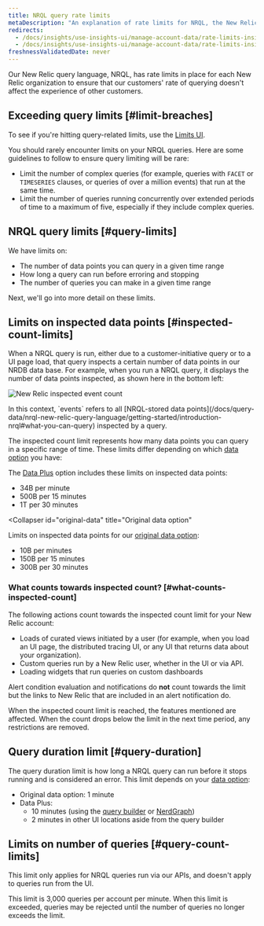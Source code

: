 ```yaml
---
title: NRQL query rate limits
metaDescription: "An explanation of rate limits for NRQL, the New Relic query language"
redirects:
  - /docs/insights/use-insights-ui/manage-account-data/rate-limits-insights-requests
  - /docs/insights/use-insights-ui/manage-account-data/rate-limits-insights
freshnessValidatedDate: never
---
```



Our New Relic query language, NRQL, has rate limits in place for each New Relic organization to ensure that our customers' rate of querying doesn't affect the experience of other customers. 

## Exceeding query limits [#limit-breaches]

To see if you're hitting query-related limits, use the [Limits UI](/docs/data-apis/manage-data/view-system-limits/). 

You should rarely encounter limits on your NRQL queries. Here are some guidelines to follow to ensure query limiting will be rare:

* Limit the number of complex queries (for example, queries with `FACET` or `TIMESERIES` clauses, or queries of over a million events) that run at the same time.
* Limit the number of queries running concurrently over extended periods of time to a maximum of five, especially if they include complex queries.

## NRQL query limits [#query-limits]

We have limits on: 

* The number of data points you can query in a given time range
* How long a query can run before erroring and stopping
* The number of queries you can make in a given time range

Next, we'll go into more detail on these limits.  

## Limits on inspected data points [#inspected-count-limits]

When a NRQL query is run, either due to a customer-initiative query or to a UI page load, that query inspects a certain number of data points in our NRDB data base. For example, when you run a NRQL query, it displays the number of data points inspected, as shown here in the bottom left: 

<img
  title="New Relic inspected event count"
  alt="New Relic inspected event count"
  src={queriesnrqlEventCountinQueryBuilder}
/>
<figcaption> In this context, `events` refers to all [NRQL-stored data points](/docs/query-data/nrql-new-relic-query-language/getting-started/introduction-nrql#what-you-can-query) inspected by a query.
  </figcaption>

The inspected count limit represents how many data points you can query in a specific range of time. These limits differ depending on which [data option](/docs/accounts/accounts-billing/new-relic-one-pricing-billing/data-ingest-billing#data-prices) you have: 

<CollapserGroup>
  <Collapser
    id="data-plus"
    title="Data Plus"
  >

The [Data Plus](/docs/accounts/accounts-billing/new-relic-one-pricing-billing/data-ingest-billing#data-prices) option includes these limits on inspected data points: 

* 34B per minute
* 500B per 15 minutes
* 1T per 30 minutes

</Collapser>

  <Collapser
    id="original-data"
    title="Original data option"
  >

Limits on inspected data points for our [original data option](/docs/accounts/accounts-billing/new-relic-one-pricing-billing/data-ingest-billing#data-prices):

* 10B per minutes
* 150B per 15 minutes
* 300B per 30 minutes
    
</Collapser>
</CollapserGroup>

### What counts towards inspected count? [#what-counts-inspected-count]

The following actions count towards the inspected count limit for your New Relic account:

* Loads of curated views initiated by a user (for example, when you load an <InlinePopover type="apm" /> UI page, the distributed tracing UI, or any UI that returns data about your organization).
* Custom queries run by a New Relic user, whether in the UI or via API.
* Loading widgets that run queries on custom dashboards

Alert condition evaluation and notifications do **not** count towards the limit but the links to New Relic that are included in an alert notification do.

When the inspected count limit is reached, the features mentioned are affected. When the count drops below the limit in the next time period, any restrictions are removed.


## Query duration limit [#query-duration]

The query duration limit is how long a NRQL query can run before it stops running and is considered an error. This limit depends on your [data option](/docs/accounts/accounts-billing/new-relic-one-pricing-billing/data-ingest-billing#data-prices): 

* Original data option: 1 minute
* Data Plus: 
  * 10 minutes (using the [query builder](/docs/query-your-data/explore-query-data/query-builder/introduction-query-builder) or [NerdGraph](/docs/apis/nerdgraph/examples/async-queries-nrql-tutorial))
  * 2 minutes in other UI locations aside from the query builder

## Limits on number of queries [#query-count-limits]

This limit only applies for NRQL queries run via our APIs, and doesn't apply to queries run from the UI. 

This limit is 3,000 queries per account per minute. When this limit is exceeded, queries may be rejected until the number of queries no longer exceeds the limit. 



